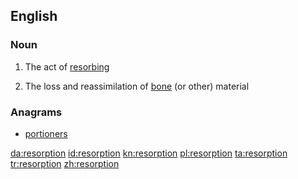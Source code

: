 {{also|Resorption}}
==English==

===Noun===
{{en-noun}}

# The act of [[resorb]]ing
# {{context|medicine|lang=en}} The loss and reassimilation of [[bone]] (or other) material

===Anagrams===
* [[portioners#English|portioners]]

[[da:resorption]]
[[id:resorption]]
[[kn:resorption]]
[[pl:resorption]]
[[ta:resorption]]
[[tr:resorption]]
[[zh:resorption]]